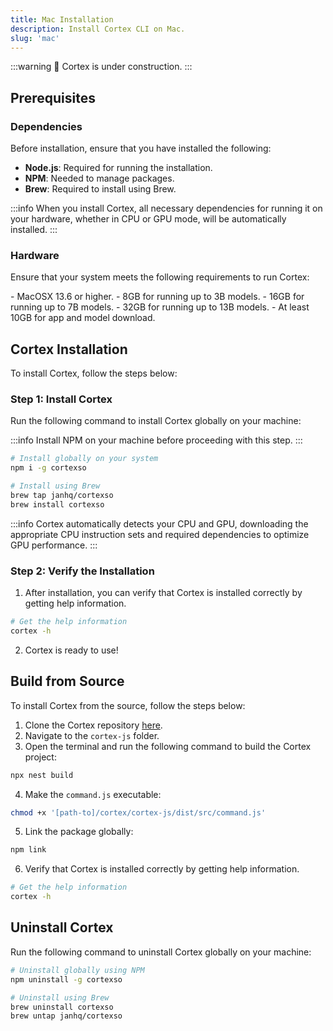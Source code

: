 ```yaml
---
title: Mac Installation
description: Install Cortex CLI on Mac.
slug: 'mac'
---
```



:::warning
🚧 Cortex is under construction.
:::

## Prerequisites

### Dependencies

Before installation, ensure that you have installed the following:

- **Node.js**: Required for running the installation.
- **NPM**: Needed to manage packages.
- **Brew**: Required to install using Brew.

:::info
When you install Cortex, all necessary dependencies for running it on your hardware, whether in CPU or GPU mode, will be automatically installed.
:::

### Hardware

Ensure that your system meets the following requirements to run Cortex:


<Tabs>
  <TabItem value="Mac Intel CPU" label="Mac Intel CPU" default>
  </TabItem>
  <TabItem value="Mac Apple Silicon" label="Mac Apple Silicon">
  </TabItem>
</Tabs>


<Tabs>
  <TabItem value="Operating System" label="Operating System" default>
    - MacOSX 13.6 or higher.
  </TabItem>
  <TabItem value="Memory" label="Memory">
    - 8GB for running up to 3B models.
    - 16GB for running up to 7B models.
    - 32GB for running up to 13B models.
  </TabItem>
  <TabItem value="Disk" label="Disk">
    - At least 10GB for app and model download.
  </TabItem>
</Tabs>


## Cortex Installation

To install Cortex, follow the steps below:

### Step 1: Install Cortex

Run the following command to install Cortex globally on your machine:

:::info
Install NPM on your machine before proceeding with this step.
:::

```sh
# Install globally on your system
npm i -g cortexso

# Install using Brew
brew tap janhq/cortexso
brew install cortexso
```
:::info
Cortex automatically detects your CPU and GPU, downloading the appropriate CPU instruction sets and required dependencies to optimize GPU performance.
:::

### Step 2: Verify the Installation

1. After installation, you can verify that Cortex is installed correctly by getting help information.

```sh
# Get the help information
cortex -h
```
2. Cortex is ready to use!
## Build from Source

To install Cortex from the source, follow the steps below:

1. Clone the Cortex repository [here](https://github.com/janhq/cortex/tree/dev).
2. Navigate to the `cortex-js` folder.
3. Open the terminal and run the following command to build the Cortex project:

```sh
npx nest build
```

4. Make the `command.js` executable:

```sh
chmod +x '[path-to]/cortex/cortex-js/dist/src/command.js'
```

5. Link the package globally:

```sh
npm link
```
6. Verify that Cortex is installed correctly by getting help information.

```sh
# Get the help information
cortex -h
```
## Uninstall Cortex

Run the following command to uninstall Cortex globally on your machine:
```sh
# Uninstall globally using NPM
npm uninstall -g cortexso

# Uninstall using Brew
brew uninstall cortexso
brew untap janhq/cortexso
```